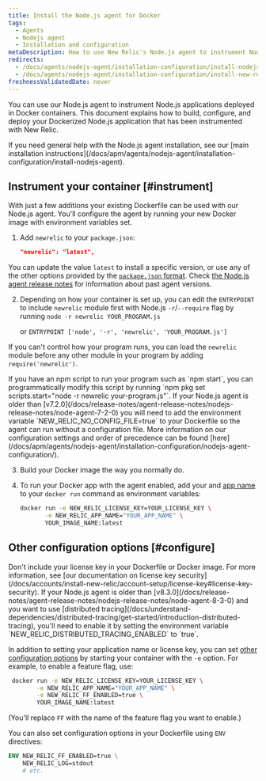 ```yaml
---
title: Install the Node.js agent for Docker
tags:
  - Agents
  - Nodejs agent
  - Installation and configuration
metaDescription: How to use New Relic's Node.js agent to instrument Node.js applications deployed in Docker containers.
redirects:
  - /docs/agents/nodejs-agent/installation-configuration/install-nodejs-agent-docker
  - /docs/agents/nodejs-agent/installation-configuration/install-new-relic-nodejs-agent-docker
freshnessValidatedDate: never
---
```


You can use our Node.js agent to instrument Node.js applications deployed in Docker containers. This document explains how to build, configure, and deploy your Dockerized Node.js application that has been instrumented with New Relic.

<Callout tip="variant">
  If you need general help with the Node.js agent installation, see our [main installation instructions](/docs/apm/agents/nodejs-agent/installation-configuration/install-nodejs-agent).
</Callout>

## Instrument your container [#instrument]

With just a few additions your existing Dockerfile can be used with our Node.js agent. You'll configure the agent by running your new Docker image with environment variables set.

1. Add `newrelic` to your `package.json`:

   ```json
   "newrelic": "latest",
   ```

You can update the value `latest` to install a specific version, or use any of the other options provided by the [`package.json` format](https://docs.npmjs.com/files/package.json#dependencies). Check [the Node.js agent release notes](/docs/release-notes/agent-release-notes/nodejs-release-notes) for information about past agent versions.

2. Depending on how your container is set up, you can edit the `ENTRYPOINT` to include `newrelic` module first with Node.js `-r`/`--require` flag by running ```node -r newrelic YOUR_PROGRAM.js```

   or ```ENTRYPOINT ['node', '-r', 'newrelic', 'YOUR_PROGRAM.js']```

If you can't control how your program runs, you can load the `newrelic` module before any other module in your program by adding `require('newrelic')`.


   <Callout variant="tip">
If you have an npm script to run your program such as `npm start`, you can programmatically modify this script by running `npm pkg set scripts.start="node -r newrelic your-program.js"`.
   </Callout>

   <Callout variant="important">
     If your Node.js agent is older than [v7.2.0](/docs/release-notes/agent-release-notes/nodejs-release-notes/node-agent-7-2-0) you will need to add the environment variable `NEW_RELIC_NO_CONFIG_FILE=true` to your Dockerfile so the agent can run without a configuration file.  More information on our configuration settings and order of precedence can be found [here](/docs/apm/agents/nodejs-agent/installation-configuration/nodejs-agent-configuration/).
   </Callout>

3. Build your Docker image the way you normally do.

4. To run your Docker app with the agent enabled, add your <InlinePopover type="licenseKey"/> and [app name](/docs/agents/manage-apm-agents/app-naming/name-your-application) to your `docker run` command as environment variables:

   ```bash
   docker run -e NEW_RELIC_LICENSE_KEY=YOUR_LICENSE_KEY \
          -e NEW_RELIC_APP_NAME="YOUR_APP_NAME" \
          YOUR_IMAGE_NAME:latest
   ```

<InstallFeedback/>

## Other configuration options [#configure]

<Callout variant="caution">
Don't include your license key in your Dockerfile or Docker image. For more information, see [our documentation on license key security](/docs/accounts/install-new-relic/account-setup/license-key#license-key-security).
</Callout>

<Callout variant="tip">
If your Node.js agent is older than [v8.3.0](/docs/release-notes/agent-release-notes/nodejs-release-notes/node-agent-8-3-0) and you want to use [distributed tracing](/docs/understand-dependencies/distributed-tracing/get-started/introduction-distributed-tracing), you'll need to enable it by setting the environment variable `NEW_RELIC_DISTRIBUTED_TRACING_ENABLED` to `true`.
</Callout>


In addition to setting your application name or license key, you can set [other configuration options](/docs/agents/nodejs-agent/installation-configuration/nodejs-agent-configuration) by starting your container with the `-e` option. For example, to enable a feature flag, use:

```bash
 docker run -e NEW_RELIC_LICENSE_KEY=YOUR_LICENSE_KEY \
        -e NEW_RELIC_APP_NAME="YOUR_APP_NAME" \
        -e NEW_RELIC_FF_ENABLED=true \
        YOUR_IMAGE_NAME:latest
```
(You'll replace `FF` with the name of the feature flag you want to enable.)

You can also set configuration options in your Dockerfile using `ENV` directives:

```dockerfile
ENV NEW_RELIC_FF_ENABLED=true \
    NEW_RELIC_LOG=stdout
    # etc.
```
